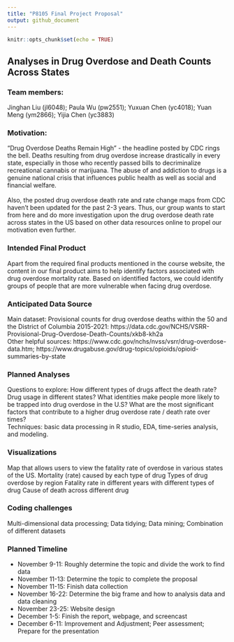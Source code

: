 ```yaml
---
title: "P8105 Final Project Proposal"
output: github_document
---
```


```r
knitr::opts_chunk$set(echo = TRUE)
```

## Analyses in Drug Overdose and Death Counts Across States
### Team members:
Jinghan Liu (jl6048); Paula Wu (pw2551); Yuxuan Chen (yc4018); Yuan Meng (ym2866); Yijia Chen (yc3883)

### Motivation:
“Drug Overdose Deaths Remain High” - the headline posted by CDC rings the bell. Deaths resulting from drug overdose increase drastically in every state, especially in those who recently passed bills to decriminalize recreational cannabis or marijuana. The abuse of and addiction to drugs is a genuine national crisis that influences public health as well as social and financial welfare. <br><br>
Also, the posted drug overdose death rate and rate change maps from CDC haven't been updated for the past 2-3 years. Thus, our group wants to start from here and do more investigation upon the drug overdose death rate across states in the US based on other data resources online to propel our motivation even further. 

### Intended Final Product
Apart from the required final products mentioned in the course website, the content in our final product aims to help identify factors associated with drug overdose mortality rate. Based on identified factors, we could identify groups of people that are more vulnerable when facing drug overdose.

### Anticipated Data Source
Main dataset: Provisional counts for drug overdose deaths within the 50 and the District of Columbia 2015-2021: https://data.cdc.gov/NCHS/VSRR-Provisional-Drug-Overdose-Death-Counts/xkb8-kh2a
<br>Other helpful sources:
https://www.cdc.gov/nchs/nvss/vsrr/drug-overdose-data.htm; https://www.drugabuse.gov/drug-topics/opioids/opioid-summaries-by-state

### Planned Analyses
Questions to explore: How different types of drugs affect the death rate? Drug usage in different states? What identities make people more likely to be trapped into drug overdose in the U.S? What are the most significant factors that contribute to a higher drug overdose rate / death rate over times? <br>
Techniques: basic data processing in R studio, EDA, time-series analysis, and modeling.

### Visualizations 
Map that allows users to view the fatality rate of overdose in various states of the US.
Mortality (rate) caused by each type of drug
Types of drug overdose by region 
Fatality rate in different years with different types of drug
Cause of death across different drug
 
### Coding challenges
Multi-dimensional data processing; Data tidying; Data mining; Combination of different datasets

### Planned Timeline
- November 9-11: Roughly determine the topic and divide the work to find data
- November 11-13: Determine the topic to complete the proposal
- November 11-15: Finish data collection
- November 16-22: Determine the big frame and how to analysis data and data cleaning
- November 23-25: Website design
- December 1-5: Finish the report, webpage, and screencast
- December 6-11: Improvement and Adjustment; Peer assessment; Prepare for the presentation



